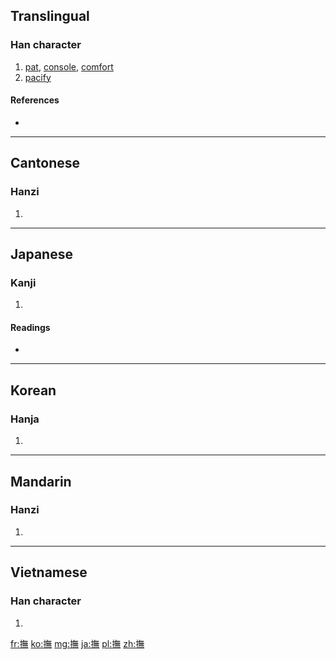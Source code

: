 {{also|抚|拊}}
==Translingual==

===Han character===
{{Han char|rn=64|rad=手|as=12|sn=15|four=5803<sub>1</sub>|canj=手人廿火 (QOTF)}}

# [[pat]], [[console]], [[comfort]]
# [[pacify]]

====References====
* {{Han ref|kx=0456.090|dkj=12743|dj=0805.070|hdz=31958.060|uh=64AB|ud=25771|bh=BCBE|bd=48318}}

----

==Cantonese==

===Hanzi===
{{yue-hanzi|jyut=|y=fu2|sim=抚}}

# {{defn|lang=yue|sort=手12}}

----

==Japanese==

===Kanji===
{{ja-kanji|grade=n|rs=手12}}

# {{defn|lang=ja|sort=手12}}

====Readings====
* {{ja-readings|on=[[ぶ]] (bu), [[ふ]] (fu)|kun=[[なでる]] (naderu)}}

----

==Korean==

===Hanja===
{{ko-hanja|hangeul=무|eumhun=|rv=mu|mr=mu|y=mu}}

# {{defn|lang=ko|sort=手12}}

----

==Mandarin==

===Hanzi===
{{cmn-hanzi|sim=抚|pin=[[fǔ]] ([[fu3]])|wg=fu<sup>3</sup>}}

# {{defn|lang=cmn|sort=手12}}

----

==Vietnamese==

===Han character===
{{vi-hantu|[[phủ]], [[vỗ]], [[dỗ]], [[vồ]]|rs=手12}}

# {{defn|lang=vi|sort=手12}}

[[fr:撫]]
[[ko:撫]]
[[mg:撫]]
[[ja:撫]]
[[pl:撫]]
[[zh:撫]]